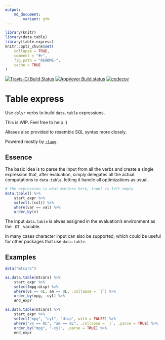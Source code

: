 ```yaml
---
output:
    md_document:
        variant: gfm
---
```


<!-- README.md is generated from README.Rmd. Please edit that file -->

```r
library(knitr)
library(data.table)
library(table.express)
knitr::opts_chunk$set(
    collapse = TRUE,
    comment = "#>",
    fig.path = "README-",
    cache = TRUE
)
```

[![Travis-CI Build Status](https://travis-ci.org/asardaes/table.express.svg?branch=master)](https://travis-ci.org/asardaes/table.express)
[![AppVeyor Build status](https://ci.appveyor.com/api/projects/status/bb9606tfe648gajn?svg=true)](https://ci.appveyor.com/project/asardaes/table-express)
[![codecov](https://codecov.io/gh/asardaes/table.express/branch/master/graph/badge.svg)](https://codecov.io/gh/asardaes/table.express)


# Table express

Use `dplyr` verbs to build `data.table` expressions.

This is WIP. Feel free to help :)

Aliases also provided to resemble SQL syntax more closely.

Powered mostly by [`rlang`](http://cran.r-project.org/package=rlang).

## Essence

The basic idea is to parse the input from all the verbs and create a single expression that, after evaluation,
simply delegates all the actual computations to `data.table`,
letting it handle all optimizations as usual.

```r
# the expression is what matters here, input is left empty
data.table() %>%
    start_expr %>%
    select(.(col)) %>%
    where(var == val) %>%
    order_by(v)
```

The input `data.table` is alwas assigned in the evaluation's environment as the `.DT_` variable.

In many cases character input can also be supported,
which could be useful for other packages that use `data.table`.

## Examples

```r
data("mtcars")

as.data.table(mtcars) %>%
    start_expr %>%
    select(mpg:disp) %>%
    where(vs == 0L, am == 0L, .collapse = `|`) %>%
    order_by(mpg, -cyl) %>%
    end_expr

as.data.table(mtcars) %>%
    start_expr %>%
    select("mpg", "cyl", "disp", with = FALSE) %>%
    where("vs == 0L", "am == 0L", .collapse = `|`, .parse = TRUE) %>%
    order_by("mpg", "-cyl", .parse = TRUE) %>%
    end_expr
```
